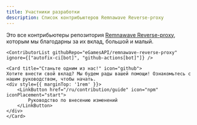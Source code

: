 ```yaml
---
title: Участники разработки
description: Список контрибьютеров Remnawave Reverse-proxy
---
```



<div style={{ display: 'flex', flexDirection: 'column', alignItems: 'center', gap: '1rem', textAlign: 'center', marginTop: '2rem' }}>
    <p>Это все контрибьютеры репозитория <a href="https://github.com/eGamesAPI/remnawave-reverse-proxy">Remnawave Reverse-proxy</a>, которым мы благодарны за их вклад, большой и малый.</p>

    <ContributorList githubRepo="eGamesAPI/remnawave-reverse-proxy" ignore={["autofix-ci[bot]", "github-actions[bot]"]} />

    <Card title="Станьте одним из нас!" icon="github">
    Хотите внести свой вклад? Мы будем рады вашей помощи! Ознакомьтесь с нашим руководством, чтобы начать.
    <div style={{ marginTop: '1rem' }}>
        <LinkButton href="/ru/contribution/guide" icon="npm" iconPlacement="start">
            Руководство по внесению изменений
        </LinkButton>
    </div>
    </Card>
</div>